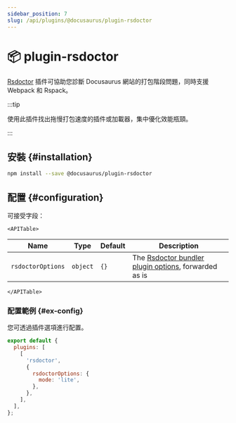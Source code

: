 ```yaml
---
sidebar_position: 7
slug: /api/plugins/@docusaurus/plugin-rsdoctor
---
```


# 📦 plugin-rsdoctor


[Rsdoctor](https://rsdoctor.dev/) 插件可協助您診斷 Docusaurus 網站的打包階段問題，同時支援 Webpack 和 Rspack。

:::tip

使用此插件找出拖慢打包速度的插件或加載器，集中優化效能瓶頸。

:::

## 安裝 {#installation}

```bash npm2yarn
npm install --save @docusaurus/plugin-rsdoctor
```

## 配置 {#configuration}

可接受字段：

```mdx-code-block
<APITable>
```

| Name | Type | Default | Description |
| --- | --- | --- | --- |
| `rsdoctorOptions` | `object` | `{}` | The [Rsdoctor bundler plugin options](https://rsdoctor.dev/config/options/options), forwarded as is |

```mdx-code-block
</APITable>
```

### 配置範例 {#ex-config}

您可透過插件選項進行配置。

```js title="docusaurus.config.js"
export default {
  plugins: [
    [
      'rsdoctor',
      {
        rsdoctorOptions: {
          mode: 'lite',
        },
      },
    ],
  ],
};
```